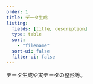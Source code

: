 ```yaml
---
order: 1
title: データ生成
listing:
  fields: [title, description]
  type: table
  sort:
    - "filename"
  sort-ui: false
  filter-ui: false
---
```


データ生成や実データの整形等。